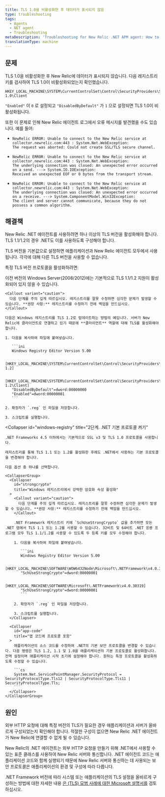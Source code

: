 ```yaml
---
title: TLS 1.0을 비활성화한 후 데이터가 표시되지 않음
type: troubleshooting
tags:
  - Agents
  - NET agent
  - Troubleshooting
metaDescription: 'Troubleshooting for New Relic .NET APM agent: How to configure your TLS protocol preferences for your .NET application and environment.'
translationType: machine
---
```


## 문제

TLS 1.0을 비활성화한 후 New Relic에 데이터가 표시되지 않습니다. 다음 레지스트리 키를 검사하여 TLS 1.0이 비활성화되었는지 확인했습니다.

```
HKEY_LOCAL_MACHINE\SYSTEM\CurrentControlSet\Control\SecurityProviders\SCHANNEL\Protocols\TLS 1.0\Client
```

`"Enabled"` 이 `0` 로 설정되고 `"DisabledByDefault"` 가 `1` 으로 설정되면 TLS 1.0이 비활성화됩니다.

또한 이 문제로 인해 New Relic 에이전트 로그에서 오류 메시지를 발견했을 수도 있습니다. 예를 들어:

* ```
  NewRelic ERROR: Unable to connect to the New Relic service at collector.newrelic.com:443 : System.Net.WebException: 
  The request was aborted: Could not create SSL/TLS secure channel.
  ```
* ```
  NewRelic ERROR: Unable to connect to the New Relic service at collector.newrelic.com:443 : System.Net.WebException: 
  The underlying connection was closed: An unexpected error occurred on a send. ---> System.IO.IOException: 
  Received an unexpected EOF or 0 bytes from the transport stream.
  ```
* ```
  NewRelic ERROR: Unable to connect to the New Relic service at collector.newrelic.com:443 : System.Net.WebException: 
  The underlying connection was closed: An unexpected error occurred on a receive. ---> System.ComponentModel.Win32Exception: 
  The client and server cannot communicate, because they do not possess a common algorithm.
  ```

## 해결책

New Relic .NET 에이전트를 사용하려면 하나 이상의 TLS 버전을 활성화해야 합니다. TLS 1.1/1.2의 경우 .NET도 이를 사용하도록 구성해야 합니다.

<Callout variant="important">
  TLS 버전을 기본값으로 설정하면 애플리케이션과 New Relic 에이전트 모두에서 사용됩니다. 각각에 대해 다른 TLS 버전을 사용할 수 없습니다.
</Callout>

특정 TLS 버전 프로토콜을 활성화하려면:

<CollapserGroup>
  <Collapser
    id="windows-registry"
    title="1단계. Windows 레지스트리에서 TLS 프로토콜을 활성화합니다."
  >
    이전 버전의 Windows Server(2008/2012)에는 기본적으로 TLS 1.1/1.2 지원이 활성화되어 있지 않을 수 있습니다.

    <Callout variant="caution">
      다음 단계를 주의 깊게 따르십시오. 레지스트리를 잘못 수정하면 심각한 문제가 발생할 수 있습니다. **권장 사항:** 레지스트리를 수정하기 전에 백업을 만드십시오.
    </Callout>

    다음은 Windows 레지스트리를 TLS 1.2로 업데이트하는 방법의 예입니다. 서버가 New Relic에 클라이언트로 연결하고 있기 때문에 **클라이언트** 역할에 대해 TLS를 활성화해야 합니다.

    1. 다음을 복사하여 파일에 붙여넣습니다.

       ```ini
       Windows Registry Editor Version 5.00

       [HKEY_LOCAL_MACHINE\SYSTEM\CurrentControlSet\Control\SecurityProviders\SCHANNEL\Protocols\TLS 1.2]

       [HKEY_LOCAL_MACHINE\SYSTEM\CurrentControlSet\Control\SecurityProviders\SCHANNEL\Protocols\TLS 1.2\Client]
       "DisabledByDefault"=dword:00000000
       "Enabled"=dword:00000001
       ```

    2. 확장자가 `.reg` 인 파일을 저장합니다.

    3. 스크립트를 실행합니다.
  </Collapser>

  <Collapser
    id="windows-registry"
    title="2단계. .NET 기본 프로토콜 켜기"
  >
    .NET Frameworks 4.5 이하에서는 기본적으로 SSL v3 및 TLS 1.0 프로토콜을 사용합니다.

    레지스트리를 통해 TLS 1.1 또는 1.2를 활성화한 후에도 .NET에서 사용하는 기본 프로토콜을 변경해야 합니다.

    다음 옵션 중 하나를 선택합니다.

    <CollapserGroup>
      <Collapser
        id="strongcrypto"
        title="Windows 레지스트리에서 강력한 암호화 속성 활성화"
      >
        <Callout variant="caution">
          다음 단계를 주의 깊게 따르십시오. 레지스트리를 잘못 수정하면 심각한 문제가 발생할 수 있습니다. **권장 사항:** 레지스트리를 수정하기 전에 백업을 만드십시오.
        </Callout>

        .NET Framework 레지스트리 키에 `SchUseStrongCrypto` 값을 추가하면 모든 .NET 앱에서 TLS 1.1 또는 1.2를 사용할 수 있습니다. 32비트 및 64비트 .NET 응용 프로그램 모두 TLS 1.1/1.2를 사용할 수 있도록 두 등록 키를 모두 수정해야 합니다.

        1. 다음을 복사하여 파일에 붙여넣습니다.

           ```ini
           Windows Registry Editor Version 5.00

           [HKEY_LOCAL_MACHINE\SOFTWARE\WOW6432Node\Microsoft\.NETFramework\v4.0.30319] 
           "SchUseStrongCrypto"=dword:00000001

           [HKEY_LOCAL_MACHINE\SOFTWARE\Microsoft\.NETFramework\v4.0.30319]
           "SchUseStrongCrypto"=dword:00000001
           ```

        2. 확장자가 `.reg` 인 파일을 저장합니다.

        3. 스크립트를 실행합니다.
      </Collapser>

      <Collapser
        id="app-code"
        title="앱 코드에 프로토콜 포함"
      >
        애플리케이션의 소스 코드를 수정하여 .NET의 기본 보안 프로토콜을 변경할 수 있습니다. 다음 명령은 TLS 1.2, 1.1 및 1.0을 애플리케이션의 기본 프로토콜로 활성화합니다. 전역 설정이며 애플리케이션 시작 초기에 설정해야 합니다. 원하는 특정 프로토콜을 활성화하도록 수정할 수 있습니다.

        ```cs
        System.Net.ServicePointManager.SecurityProtocol = SecurityProtocolType.Tls12 | SecurityProtocolType.Tls11 | SecurityProtocolType.Tls;
        ```
      </Collapser>
    </CollapserGroup>
  </Collapser>
</CollapserGroup>

## 원인

외부 HTTP 요청에 대해 특정 버전의 TLS가 필요한 경우 애플리케이션과 서버가 올바르게 구성되었는지 확인해야 합니다. 적절한 구성이 없으면 New Relic .NET 에이전트가 New Relic에 연결할 수 없게 될 수 있습니다.

New Relic의 .NET 에이전트는 외부 HTTP 요청을 만들기 위해 .NET에서 사용할 수 있는 표준 클래스를 사용하여 New Relic 서버와 통신합니다. .NET 에이전트 코드는 애플리케이션 코드와 함께 실행되기 때문에 New Relic 서버와 통신하는 데 사용되는 보안 프로토콜은 애플리케이션의 환경 및 구성에 따라 다릅니다.

.NET Framework 버전에 따라 시스템 또는 애플리케이션의 TLS 설정을 올바르게 구성하는 방법에 대한 자세한 내용 [은 (TLS) 모범 사례에 대한 Microsoft 설명서를](https://docs.microsoft.com/en-us/dotnet/framework/network-programming/tls) 검토하십시오.